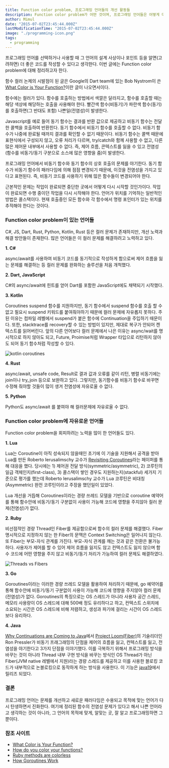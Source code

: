 ```yaml
---
title: Function color problem, 프로그래밍 언어들의 개선 활동들
description: Function color problem가 어떤 것이며, 프로그래밍 언어들은 어떻게 대응했는지에 대해 정리함.
author: Mimul
date: "2015-07-02T23:45:44.000Z"
lastModificationTime: "2015-07-02T23:45:44.000Z"
image: "./programming-icon.png"
tags:
  - programming
---
```

프로그래밍 언어를 선택하거나 사용할 때 그 언어의 설계 사상이나 포인트 등을 알면(고려하면) 더 좋은 코드를 작성할 수 있다고 생각한다. 이번 글에는 Function color problem에 대해 정리하고자 한다.

함수 컬러 논제의 시발점이 된 글은 Google의 Dart team에 있는 Bob Nystrom이 쓴 [What Color is Your Function?](https://journal.stuffwithstuff.com/2015/02/01/what-color-is-your-function/)이란 글이 나오면서이다.

함수에는 컬러가 있다. 함수를 호출하는 방법에서 색깔은 달라지고, 함수를 호출할 때는 해당 색상에 해당하는 호출을 사용해야 한다. 빨간색 함수(비동기)가 파란색 함수(동기)를 호출하면(그 반대도 포함) 나쁜일(전염성)이 발생한다.

Javascript를 예로 들어 동기 함수는 결과를 반환 값으로 제공하고 비동기 함수는 전달한 콜백을 호출하여 반환힌다. 동기 함수에서 비동기 함수를 호출할 수 없다. 비동기 함수가 나중에 완료될 때까지 결과를 확인할 수 없기 때문이다. 비동기 함수는 콜백 때문에 표현식에서 구성되지 않고, 오류 처리가 다르며, try/catch와 함께 사용할 수 없고, 다른 많은 제어문 내부에서 사용할 수 없다. 즉, 제어 흐름, 콘텍스트를 잃을 수 있고 전염성(함수를 비동기/동기 구분으로 소스에 많은 영향을 줌)이 발생한다. 

프로그래밍 언어에서 비동기 함수와 동기 함수의 상호 호출의 문제를 야기한다. 동기 함수가 비동기 함수의 패러다임에 의해 점점 변경되기 때문에, 이것을 전염성을 가지고 있다고 표현된다. 즉, 비동기 코드를 사용하기 위해 많은 함수들이 변경되어야 한다. 

근본적인 문제는 작업이 완료되면 중단한 곳에서 어떻게 다시 시작할 것인가이다. 작업이 완료되면 수행 중이던 작업을 다시 시작해야 한다. 언어가 위치를 기억하는 일반적인 방법은 콜스택이다. 현재 호출중인 모든 함수와 각 함수에서 명령 포인터가 있는 위치를 추적해야 한다는 것이다.

### Function color problem이 있는 언어들

C#, JS, Dart, Rust, Python, Kotlin, Rust 등은 컬러 문제가 존재하지만, 개선 노력과 해결 방안들이 존재한다. 많은 언어들은 이 컬러 문제를 해결하려고 노력하고 있다.

**1. C#**

async/await를 사용하여 비동기 코드를 동기적으로 작성하게 함으로써 제어 흐름을 잃는 문제를 해결하는 등 컬러 문제를 완화하는 솔루션을 처음 개척했다.

**2. Dart, JavaScript**

C#의 async/await에 힌트를 얻어 Dart를 포함한 JavaScript에도 채택되기 시작했다.

**3. Kotlin**

Coroutines suspend 함수를 지원하지만, 동기 함수에서 suspend 함수를 호출 할 수 없고 필요시 suspend 키워드를 붙여줘야하기 때문에 컬러 문제에 자유롭지 못하다. 주된 이유는 컴파일 레벨에서 suspend가 붙은 함수에 Continuation을 주입하기 때문이다. 또한, stacktrace를 recovery할 수 있는 방법이 있지만, 제대로 복구가 안되어 켄텍스트를 읽어버린다. 앞의 다른 언어보다 컬러 문제에서 나은 이유는 async/wait를 명시적으로 하지 않아도 되고, Future, Proimise처럼 Wrapper 타입으로 리턴하지 않아도 되어 동기 함수처럼 작성할 수 있다.

![kotlin coroutines](./kotlin_coroutine.gif)

**4. Rust**

async/await, unsafe code, Result로 결과 값과 오류를 같이 리턴, 병렬 비동기에는 join이나 try_join 등으로 보완하고 있다. 그렇지만, 동기함수를 비동기 함수로 바꾸면 수정해 줘야할 것들이 많이 생겨 전염성에 자유로울 수 없다.

**5. Python**

Python도 async/await 를 붙여야 해 컬러문제에 자유로울 수 없다.

### Function color problem에 자유로운 언어들

Function color problem을 회피하려는 노력을 많이 한 언어들도 있다.

**1. Lua**

Lua는 Coroutine이 아직 성숙되지 않을때인 초기에 이 기술을 지원해서 공격을 받아 Lua를 만든 Roberto Ierusalimschy 교수가 [Revisiting Coroutines](http://www.inf.puc-rio.br/~roberto/docs/MCC15-04.pdf)라는 페이퍼를 통해 대응을 했다. 당시에는 1) 제어권 전달 방식(symmetric/asymmetric), 2) 코루틴의 일급 객체인지(first-class), 3) 콜스택이 쌓인 경우도 지원하는지(stackful) 세가지 기준으로 평가를 했는데 Roberto Ierusalimschy 교수가 Lua 코루틴은 비대칭(Asymmetric) 완전 코루틴이라고 주장을 했던일이 있었다.

Lua 개선을 거듭해 Coroutines이라는 경량 쓰레드 모델을 기반으로 coroutine 예약어를 통해 함수안에 비동기/동기 구분없이 사용이 가능해 코드에 영향을 주지않아 컬러 문제(전염성)가 없다.

**2. Ruby**

비선점적인 경량 Thread인 Fiber를 제공함으로써 함수의 컬러 문제를 해결했다. Fiber 명시적으로 지정하지 않는 한 Fiber의 문맥은 Context Switching은 일어나지 않는다. 또 Fiber는 부모-자식 관계를 가진다. 부모-자식 관계를 깨는 것과 같은 전환은 불가능하다. 사용자가 제어를 할 수 있어 제어 흐름을 잃지도 않고 컨텍스트도 잃지 않으며 함수 코드에 어떤 영향을 주지 않고 비동기/동기 처리가 가능하여 컬러 문제도 해결하였다.

![Threads vs Fibers](./threads-vs-fibers.png)

**3. Go**

Goroutines이라는 이러한 경량 쓰레드 모델을 활용하여 처리하기 때문에, go 예약어를 통해 함수안에 비동기/동기 구분없이 사용이 가능해 코드에 영향을 주지않아 컬러 문제(전염성)가 없다. Goroutines의 특징으로는 OS 스레드가 아니라 사용자 공간 스레드, 메모리 사용량이 OS 스레드에 대해 500배 정도 유리하다고 하고, 컨텍스트 스위치에 소요되는 시간은 OS 스레드에 비해 저렴하고, 생성과 파기에 걸리는 시간이 OS 스레드보다 유리하다.

**4. Java**

[Why Continuations are Coming to Java](https://www.infoq.com/presentations/continuations-java/)에서 [Project Loom(Fiber)](https://cr.openjdk.org/~rpressler/loom/Loom-Proposal.html)의 기술리더인 Ron Pressler가 비동기 프래그래밍의 단점을 제어의 흐름을 잃고, 컨텍스트를 잃고, 전염성을 야기한다고 3가지 단점을 이야기했다. 이를 극복하기 위해서 프로그래밍 방식을 바꾸는 것이 아니라 Thread 내부 구현 방식을 바꾸는 방식인 OS Thread가 아닌 Fiber(JVM native 레벨에서 지원)라는 경량 스레드를 제공하고 이를 사용한 블로킹 코드가 내부적으로 논블로킹으로 동작하게 하는 방식을 사용한다. 이 기능은 [java19](https://www.infoq.com/news/2022/09/java19-released/)에서 릴리즈 되었다.

### 결론

프로그래밍 언어는 문제를 개선하고 새로운 패러다임은 수용되고 목적에 맞는 언어가 다시 탄생하면서 진화한다. 여기에 정리된 함수의 전염성 문제가 있다고 해서 나쁜 언어라고 생각하는 것이 아니라, 그 언어의 목적에 맞게, 알맞는 곳, 잘 알고 프로그래밍하면 그 뿐이다.

### 참조 사이트

- [What Color is Your Function?](https://journal.stuffwithstuff.com/2015/02/01/what-color-is-your-function/)
- [How do you color your functions?](https://elizarov.medium.com/how-do-you-color-your-functions-a6bb423d936d)
- [Ruby methods are colorless](https://jpcamara.com/2024/07/15/ruby-methods-are.html)
- [How Goroutines Work](https://nindalf.com/posts/how-goroutines-work/)